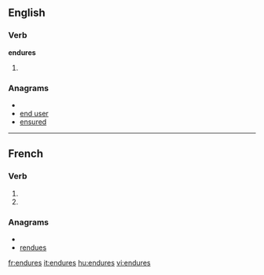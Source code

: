 {{also|endurés}}
==English==

===Verb===
'''endures'''

# {{third-person singular of|[[endure]]}}

===Anagrams===
* {{alphagram|deenrsu}}
* [[end user#English|end user]]
* [[ensured#English|ensured]]


----

==French==

===Verb===
{{fr-verb-form}}

# {{conjugation of|endurer||2|s|pres|ind|lang=fr}}
# {{conjugation of|endurer||2|s|pres|sub|lang=fr}}

===Anagrams===
* {{alphagram|deenrsu}}
* [[rendues#French|rendues]]


[[fr:endures]]
[[it:endures]]
[[hu:endures]]
[[vi:endures]]